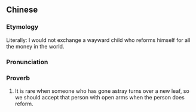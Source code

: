 {{also|浪子回头金不换}}
==Chinese==
{{zh-forms|s=浪子回头金不换|type=223|2=to turn around}}

===Etymology===
Literally: I would not exchange a wayward child who reforms himself for all the money in the world.

===Pronunciation===
{{zh-pron
|m=làngzǐ huítóu jīn bù huàn
|c=long6 zi2 wui4 tau4 gam1 bat1 wun6
|cat=prov
}}

===Proverb===
{{zh-proverb}}

# It is rare when someone who has gone astray turns over a new leaf, so we should accept that person with open arms when the person does reform.